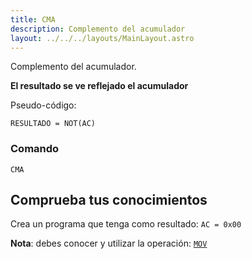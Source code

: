 ```yaml
---
title: CMA
description: Complemento del acumulador
layout: ../../../layouts/MainLayout.astro
---
```



Complemento del acumulador.

**El resultado se ve reflejado el acumulador**

Pseudo-código:
```
RESULTADO = NOT(AC)
```

### Comando

```
CMA
```

## Comprueba tus conocimientos

Crea un programa que tenga como resultado: `AC = 0x00`

**Nota**: debes conocer y utilizar la operación: [`MOV`](MOV)

<Solution title="Solución" sol="MOV FF, AC\nCMA" />